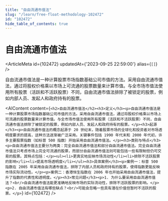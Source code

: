 ```yaml
---
title: "自由流通市值法"
slug: "/learn/free-float-methodology-102472"
id: "102472"
hide_table_of_contents: true
---
```



# 自由流通市值法

<ArticleMeta id={102472} updatedAt={'2023-09-25 22:59:00'} alias={`[]`} />
<div className='border-solid border-b border-t-0 my-4 border-[var(--ifm-color-gray-300)]' />

自由流通市值法是一种计算股票市场指数基础公司市值的方法。采用自由流通市值法，通过将股权价格乘以市场上可流通的股票数量来计算市值。与全市场市值法使用所有股票（活跃和不活跃股票）不同，自由流通市值法排除了被锁定的股票，例如内部人员、发起人和政府持有的股票。

<AIContent content={`<h2>自由流通市值法</h2><h3>定义</h3><p>自由流通市值法是一种计算股票市场指数基础公司市值的方法。采用自由流通市值法，通过将股权价格乘以市场上可流通的股票数量来计算市值。与全市场市值法使用所有股票（活跃和不活跃股票）不同，自由流通市值法排除了被锁定的股票，例如内部人员、发起人和政府持有的股票。</p><h3>起源</h3><p>自由流通市值法的概念起源于 20 世纪末，随着股票市场的全球化和投资者对市场透明度要求的提高，这种方法逐渐被广泛采用。关键事件包括 1990 年代末和 2000 年代初，许多主要股票指数（如标普 500 指数）开始采用自由流通市值法。</p><h3>类别与特点</h3><p>自由流通市值法主要分为两类：完全自由流通市值法和部分自由流通市值法。完全自由流通市值法只考虑市场上完全可流通的股票，而部分自由流通市值法则可能包括一些有限制但仍可交易的股票。其特点包括：</p><ul><li>更真实地反映市场流动性</li><li>排除不活跃股票的影响</li><li>提高市场透明度</li></ul><h3>具体案例</h3><p>案例一：标普 500 指数在 2005 年采用自由流通市值法，排除了内部人员和政府持有的股票，使得指数更能反映市场实际流动性。</p><p>案例二：香港恒生指数在 2006 年也开始采用自由流通市值法，提升了指数的代表性和透明度。</p><h3>常见问题</h3><p>1. 为什么要采用自由流通市值法？<br/>自由流通市值法能更准确地反映市场的实际流动性，排除不活跃股票的影响。</p><p>2. 自由流通市值法有哪些缺点？<br/>可能会忽略一些具有潜在价值但暂时不活跃的股票。</p>`} id={102472} />
